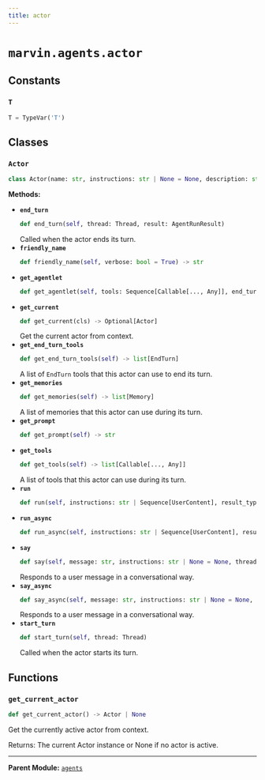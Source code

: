 ```yaml
---
title: actor
---
```


# `marvin.agents.actor`

## Constants

### `T`
```python
T = TypeVar('T')
```

## Classes

### `Actor`
```python
class Actor(name: str, instructions: str | None = None, description: str | None = None, verbose: bool = False, prompt: str | Path)
```

**Methods:**

- **`end_turn`**
  ```python
  def end_turn(self, thread: Thread, result: AgentRunResult)
  ```
  Called when the actor ends its turn.
- **`friendly_name`**
  ```python
  def friendly_name(self, verbose: bool = True) -> str
  ```
- **`get_agentlet`**
  ```python
  def get_agentlet(self, tools: Sequence[Callable[..., Any]], end_turn_tools: Sequence[EndTurn]) -> pydantic_ai.Agent[Any, Any]
  ```
- **`get_current`**
  ```python
  def get_current(cls) -> Optional[Actor]
  ```
  Get the current actor from context.
- **`get_end_turn_tools`**
  ```python
  def get_end_turn_tools(self) -> list[EndTurn]
  ```
  A list of `EndTurn` tools that this actor can use to end its turn.
- **`get_memories`**
  ```python
  def get_memories(self) -> list[Memory]
  ```
  A list of memories that this actor can use during its turn.
- **`get_prompt`**
  ```python
  def get_prompt(self) -> str
  ```
- **`get_tools`**
  ```python
  def get_tools(self) -> list[Callable[..., Any]]
  ```
  A list of tools that this actor can use during its turn.
- **`run`**
  ```python
  def run(self, instructions: str | Sequence[UserContent], result_type: type[T] = str, tools: list[Callable[..., Any]] = [], thread: Thread | str | None = None, handlers: list[Handler | AsyncHandler] | None = None, raise_on_failure: bool = True, **kwargs: Any = {}) -> Any
  ```
- **`run_async`**
  ```python
  def run_async(self, instructions: str | Sequence[UserContent], result_type: type[T] = str, tools: list[Callable[..., Any]] = [], thread: Thread | str | None = None, handlers: list[Handler | AsyncHandler] | None = None, raise_on_failure: bool = True, **kwargs: Any = {}) -> Any
  ```
- **`say`**
  ```python
  def say(self, message: str, instructions: str | None = None, thread: Thread | str | None = None)
  ```
  Responds to a user message in a conversational way.
- **`say_async`**
  ```python
  def say_async(self, message: str, instructions: str | None = None, thread: Thread | str | None = None)
  ```
  Responds to a user message in a conversational way.
- **`start_turn`**
  ```python
  def start_turn(self, thread: Thread)
  ```
  Called when the actor starts its turn.

## Functions

### `get_current_actor`
```python
def get_current_actor() -> Actor | None
```
Get the currently active actor from context.

Returns:
    The current Actor instance or None if no actor is active.

---

**Parent Module:** [`agents`](marvin-agents)
